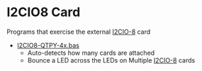 = I2CIO8 Card =

Programs that exercise the external [http://land-boards.com/blwiki/index.php?title=I2CIO-8 I2CIO-8] card

* [https://github.com/land-boards/QT-Py/blob/main/MMBASIC/SD_Card/lbcards/I2CIO8/I2CIO8-QTPY-4x.bas I2CIO8-QTPY-4x.bas]
** Auto-detects how many cards are attached
** Bounce a LED across the LEDs on Multiple [http://land-boards.com/blwiki/index.php?title=I2CIO-8 I2CIO-8] cards
